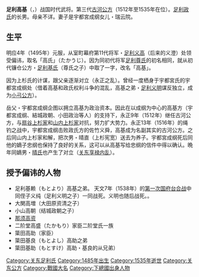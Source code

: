 {{unreferenced|time=2017-01-08T14:16:04+00:00}}
'''足利高基'''（{{lang|ja|あしかが たかもと}}，{{bd|1485年||1535年|11月3日}}）战国时代武将。第三代[[古河公方|古河公方]]（1512年至1535年在位）。[[足利政氏|足利政氏]]的长男。母亲不详。妻子是宇都宮成纲女儿・瑞云院。

== 生平 ==

明应4年（1495年）元服，从室町幕府第11代将军・[[足利义澄|足利义高]]（后来的义澄）处领受偏讳，取名「高氏」（たかうじ）。因为同初代将军[[足利尊氏|足利尊氏]]的初名相同，就从初代镰仓公方・[[足利基氏|足利基氏]]（尊氏之子）中取了一字，改名「高基」。

因为上杉氏的计谋，跟父亲逐渐对立（永正之乱）。曾经一度栖身于宇都宮氏的宇都宮成纲处（借着高基和政氏权利斗争的混乱，高基之弟・[[足利義明|足利义明]]谋反独立，成为[[小弓公方|小弓公方]]）。

岳父・宇都宮成纲企图以拥立高基为政治资本。因此在以成纲为中心的高基方（宇都宮成纲、結城政朝、小田政治等人）的支持下，永正9年（1512年）继任古河公方，与[[扇谷上杉家|扇谷上杉家]]和[[山內上杉家|山内上杉家]]对抗，努力扩大势力。永正13年（1516年）的绳钓之战中，宇都宮成纲击败政氏方的佐竹义舜，高基成为名副其实的古河公方。之后同山内上杉家和解，把次男・晴直（上杉宪宽）送去为养子。宇都宮成纲死后同他的嫡子忠纲也保持了良好的关系，这可以从高基写给忠纲的信件中得以确认。晩年同嫡男・[[足利晴氏|晴氏]]也产生了对立（[[关东享禄内乱|关东享禄内乱]]）。

== 授予偏讳的人物 ==

* 足利基赖（もとより）高基之弟。 天文7年（1538年）的[[第一次國府台之戰|第一次国府台合战]]中同侄子义纯（足利义明之子）一同战死。义明也随后战死。。
* 大関高増（大田原资清之子）
* 小山高朝（结城政朝之子）
* [[那須高資|那须高资]]
* 二阶堂高盛（たかもり）家臣二阶堂氏一族
* 簗田高助（家臣）
* 簗田基良（もとよし）高助之弟
* 簗田基助（もとすけ）高助・基良的从兄弟）

{{古河公方|1512年-1535年}}

[[Category:关东足利氏|Category:关东足利氏]]
[[Category:1485年出生|Category:1485年出生]]
[[Category:1535年逝世|Category:1535年逝世]]
[[Category:关东公方|Category:关东公方]]
[[Category:戰國大名|Category:戰國大名]]
[[Category:下總國出身人物|Category:下總國出身人物]]